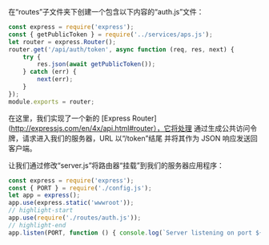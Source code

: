 在“routes”子文件夹下创建一个包含以下内容的“auth.js”文件：

```js title="routes/auth.js"
const express = require('express');
const { getPublicToken } = require('../services/aps.js');
let router = express.Router();
router.get('/api/auth/token', async function (req, res, next) {
    try {
        res.json(await getPublicToken());
    } catch (err) {
        next(err);
    }
});
module.exports = router;
```

在这里，我们实现了一个新的 [Express Router](http://expressjs.com/en/4x/api.html#router），它将处理
通过生成公共访问令牌，请求进入我们的服务器，URL 以“/token”结尾
并将其作为 JSON 响应发送回客户端。

让我们通过修改“server.js”将路由器“挂载”到我们的服务器应用程序：

```js title="server.js"
const express = require('express');
const { PORT } = require('./config.js');
let app = express();
app.use(express.static('wwwroot'));
// highlight-start
app.use(require('./routes/auth.js'));
// highlight-end
app.listen(PORT, function () { console.log(`Server listening on port ${PORT}...`); });
```
